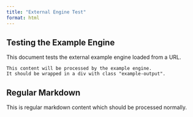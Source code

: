 ```yaml
---
title: "External Engine Test"
format: html
---
```


## Testing the Example Engine

This document tests the external example engine loaded from a URL.

```example
This content will be processed by the example engine.
It should be wrapped in a div with class "example-output".
```

## Regular Markdown

This is regular markdown content which should be processed normally.